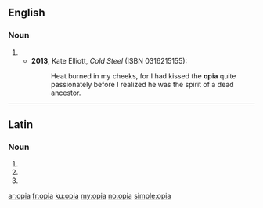 ==English==

===Noun===
{{en-noun|s|opia}}

# {{altform|hupia|lang=en}}
#* '''2013''', Kate Elliott, ''Cold Steel'' (ISBN 0316215155):
#*: Heat burned in my cheeks, for I had kissed the '''opia''' quite passionately before I realized he was the spirit of a dead ancestor.

----

==Latin==

===Noun===
{{la-noun-form|opia}}

# {{inflection of|opium||nom|p|lang=la}}
# {{inflection of|opium||acc|p|lang=la}}
# {{inflection of|opium||voc|p|lang=la}}

[[ar:opia]]
[[fr:opia]]
[[ku:opia]]
[[my:opia]]
[[no:opia]]
[[simple:opia]]